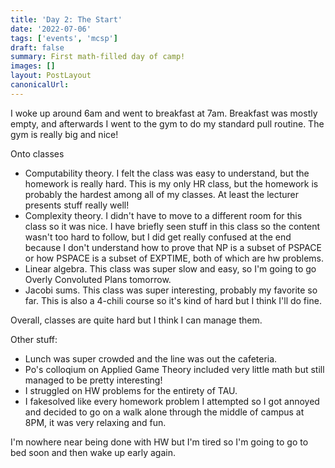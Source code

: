 ```yaml
---
title: 'Day 2: The Start'
date: '2022-07-06'
tags: ['events', 'mcsp']
draft: false
summary: First math-filled day of camp!
images: []
layout: PostLayout
canonicalUrl:
---
```


I woke up around 6am and went to breakfast at 7am. Breakfast was mostly empty, and afterwards I went to the gym to do my standard pull routine. The gym is really big and nice!

Onto classes

- Computability theory. I felt the class was easy to understand, but the homework is really hard. This is my only HR class, but the homework is probably the hardest among all of my classes. At least the lecturer presents stuff really well!
- Complexity theory. I didn't have to move to a different room for this class so it was nice. I have briefly seen stuff in this class so the content wasn't too hard to follow, but I did get really confused at the end because I don't understand how to prove that NP is a subset of PSPACE or how PSPACE is a subset of EXPTIME, both of which are hw problems.
- Linear algebra. This class was super slow and easy, so I'm going to go Overly Convoluted Plans tomorrow.
- Jacobi sums. This class was super interesting, probably my favorite so far. This is also a 4-chili course so it's kind of hard but I think I'll do fine.

Overall, classes are quite hard but I think I can manage them.

Other stuff:

- Lunch was super crowded and the line was out the cafeteria.
- Po's colloqium on Applied Game Theory included very little math but still managed to be pretty interesting!
- I struggled on HW problems for the entirety of TAU.
- I fakesolved like every homework problem I attempted so I got annoyed and decided to go on a walk alone through the middle of campus at 8PM, it was very relaxing and fun.

I'm nowhere near being done with HW but I'm tired so I'm going to go to bed soon and then wake up early again.
